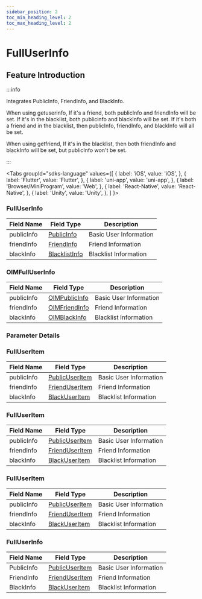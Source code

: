 ```yaml
---
sidebar_position: 2
toc_min_heading_level: 2
toc_max_heading_level: 2
---
```


# FullUserInfo

## Feature Introduction

:::info

Integrates PublicInfo, FriendInfo, and BlackInfo.

When using getuserinfo,
If it's a friend, both publicInfo and friendInfo will be set.
If it's in the blacklist, both publicinfo and blackInfo will be set.
If it's both a friend and in the blacklist, then publicInfo, friendInfo, and blackInfo will all be set.

When using getfriend,
If it's in the blacklist, then both friendInfo and blackInfo will be set, but publicInfo won't be set.

:::

<Tabs
groupId="sdks-language"
values={[
{ label: 'iOS', value: 'iOS', },
{ label: 'Flutter', value: 'Flutter', },
{ label: 'uni-app', value: 'uni-app', },
{ label: 'Browser/MiniProgram', value: 'Web', },
{ label: 'React-Native', value: 'React-Native', },
{ label: 'Unity', value: 'Unity', },
]
}>

<TabItem value="Flutter">

### FullUserInfo

| Field Name   | Field Type                                              | Description                                  |
| ------------ | ------------------------------------------------------- | -------------------------------------------- |
| publicInfo   | [PublicInfo](/class/user/publicInfo.mdx)     | Basic User Information                      |
| friendInfo   | [FriendInfo](/class/friend/friendInfo.mdx)   | Friend Information                          |
| blackInfo    | [BlacklistInfo](/class/friend/blackInfo.mdx) | Blacklist Information                       |

</TabItem>

<TabItem value="iOS">

### OIMFullUserInfo

| Field Name   | Field Type                                              | Description                                  |
| ------------ | ------------------------------------------------------- | -------------------------------------------- |
| publicInfo   | [OIMPublicInfo](/class/user/publicInfo.mdx)   | Basic User Information                      |
| friendInfo   | [OIMFriendInfo](/class/friend/friendInfo.mdx) | Friend Information                          |
| blackInfo    | [OIMBlackInfo](/class/friend/blackInfo.mdx)   | Blacklist Information                       |

</TabItem>

<TabItem value="Android">

### Parameter Details

</TabItem>

<TabItem value="Web">

### FullUserItem

| Field Name   | Field Type                                              | Description                                  |
| ------------ | ------------------------------------------------------- | -------------------------------------------- |
| publicInfo   | [PublicUserItem](/class/user/publicInfo.mdx)  | Basic User Information                      |
| friendInfo   | [FriendUserItem](/class/friend/friendInfo.mdx)| Friend Information                          |
| blackInfo    | [BlackUserItem](/class/friend/blackInfo.mdx)  | Blacklist Information                       |

</TabItem>

<TabItem value="uni-app">

### FullUserItem

| Field Name   | Field Type                                              | Description                                  |
| ------------ | ------------------------------------------------------- | -------------------------------------------- |
| publicInfo   | [PublicUserItem](/class/user/publicInfo.mdx)  | Basic User Information                      |
| friendInfo   | [FriendUserItem](/class/friend/friendInfo.mdx)| Friend Information                          |
| blackInfo    | [BlackUserItem](/class/friend/blackInfo.mdx)  | Blacklist Information                       |

</TabItem>

<TabItem value="React-Native">

### FullUserItem

| Field Name   | Field Type                                              | Description                                  |
| ------------ | ------------------------------------------------------- | -------------------------------------------- |
| publicInfo   | [PublicUserItem](/class/user/publicInfo.mdx)  | Basic User Information                      |
| friendInfo   | [FriendUserItem](/class/friend/friendInfo.mdx)| Friend Information                          |
| blackInfo    | [BlackUserItem](/class/friend/blackInfo.mdx)  | Blacklist Information                       |

</TabItem>

<TabItem value="Unity">

### FullUserInfo

| Field Name   | Field Type                                              | Description                                  |
| ------------ | ------------------------------------------------------- | -------------------------------------------- |
| PublicInfo   | [PublicUserItem](/class/user/publicInfo.mdx)  | Basic User Information                      |
| FriendInfo   | [FriendUserItem](/class/friend/friendInfo.mdx)| Friend Information                          |
| BlackInfo    | [BlackUserItem](/class/friend/blackInfo.mdx)  | Blacklist Information                       |

</TabItem>

</Tabs>